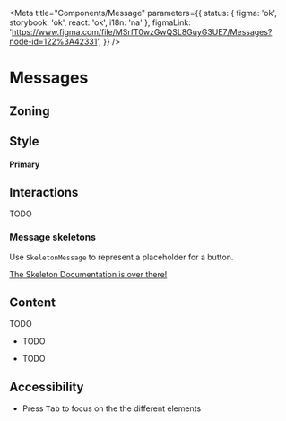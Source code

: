 
<Meta
	title="Components/Message"
	parameters={{
		status: { figma: 'ok', storybook: 'ok', react: 'ok', i18n: 'na' },
		figmaLink: 'https://www.figma.com/file/MSrfT0wzGwQSL8GuyG3UE7/Messages?node-id=122%3A42331',
	}}
/>

# Messages

## Zoning

## Style

#### Primary

<Canvas>
	<Story story={Stories.DefaultMessageDemo} />
	<Story story={Stories.WithPropVariation} />
</Canvas>

## Interactions

TODO

### Message skeletons

Use `SkeletonMessage` to represent a placeholder for a button.

[The Skeleton Documentation is over there!](/docs/components-skeleton--skeleton-button-story)

## Content

TODO

<Use>
	<Use.Do>
		<ul>
			<li>TODO</li>
		</ul>
	</Use.Do>
	<Use.Dont>
		<ul>
			<li>TODO</li>
		</ul>
	</Use.Dont>
</Use>

## Accessibility

- Press <kbd>Tab</kbd> to focus on the the different elements
